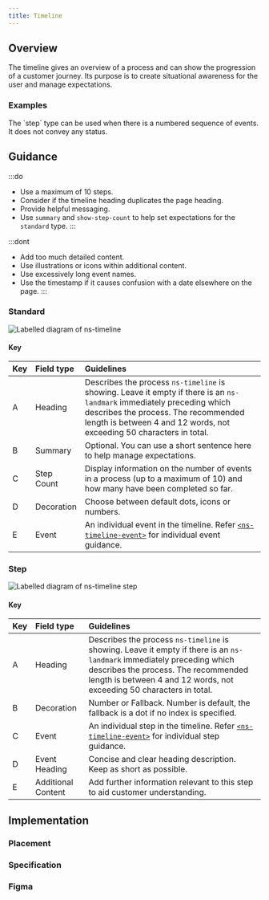```yaml
---
title: Timeline
---
```





## Overview

<CompDetails name={componentName} />

The timeline gives an overview of a process and can show the progression of a customer journey. Its purpose is to create situational awareness for the user and manage expectations.

### Examples
<Tabs>
  <TabItem label="Standard">
    <ExampleViewer type="standard" />
  </TabItem>
  <TabItem label="Step">
  The `step` type can be used when there is a numbered sequence of events. It does not convey any status.
    <ExampleViewer type="step" />
  </TabItem>
</Tabs>

## Guidance

:::do
- Use a maximum of 10 steps.
- Consider if the timeline heading duplicates the page heading.
- Provide helpful messaging.
- Use `summary` and `show-step-count` to help set expectations for the `standard` type.
:::

:::dont
- Add too much detailed content.
- Use illustrations or icons within additional content.
- Use excessively long event names.
- Use the timestamp if it causes confusion with a date elsewhere on the page.
:::

### Standard

![Labelled diagram of ns-timeline](@assets/components/ns-timeline/guidance.webp)

#### Key

| Key | Field type | Guidelines |
| :--- | :--- | :--- |
| <span class="marker">A</span> | Heading | Describes the process `ns-timeline` is showing. Leave it empty if there is an `ns-landmark` immediately preceding which describes the process. The recommended length is between 4 and 12 words, not exceeding 50 characters in total. |
| <span class="marker">B</span> | Summary | Optional. You can use a short sentence here to help manage expectations. |
| <span class="marker">C</span> | Step Count | Display information on the number of events in a process (up to a maximum of 10) and how many have been completed so far. |
| <span class="marker">D</span> | Decoration | Choose between default dots, icons or numbers. |
| <span class="marker">E</span> | Event | An individual event in the timeline. Refer [`<ns-timeline-event>`](/components/ns-timeline-event) for individual event guidance. |

### Step

![Labelled diagram of ns-timeline step](@assets/components/ns-timeline/guidance-step.webp)

#### Key

| Key | Field type | Guidelines |
| :--- | :--- | :--- |
| <span class="marker">A</span> | Heading | Describes the process `ns-timeline` is showing. Leave it empty if there is an `ns-landmark` immediately preceding which describes the process. The recommended length is between 4 and 12 words, not exceeding 50 characters in total. |
| <span class="marker">B</span> | Decoration | Number or Fallback. Number is default, the fallback is a dot if no index is specified. |
| <span class="marker">C</span> | Event | An individual step in the timeline. Refer [`<ns-timeline-event>`](/components/ns-timeline-event) for individual step guidance. |
| <span class="marker">D</span> | Event Heading | Concise and clear heading description. Keep as short as possible. |
| <span class="marker">E</span> | Additional Content | Add further information relevant to this step to aid customer understanding. |

## Implementation

### Placement

<Placement name={componentName} />

### Specification

<Specification name={componentName} />

### Figma

<Figma name={componentName} />